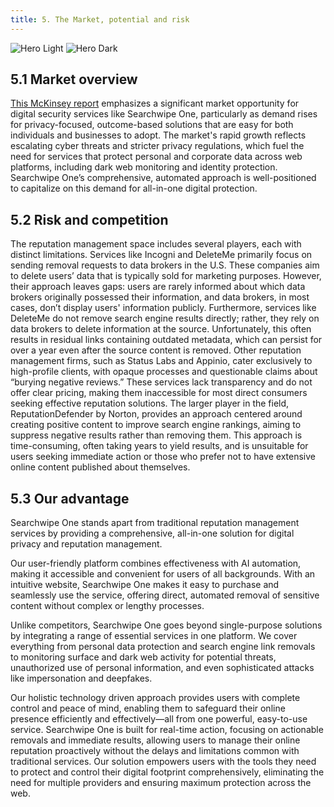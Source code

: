 ```yaml
---
title: 5. The Market, potential and risk
---
```


<img
  className="block dark:hidden"
  src="https://assets.tina.io/487a832a-c6a0-47e2-8e72-888bc4abc2f5/Frame_992.png"
  alt="Hero Light"
/>
<img
  className="hidden dark:block"
  src="https://assets.tina.io/487a832a-c6a0-47e2-8e72-888bc4abc2f5/Frame_992.png"
  alt="Hero Dark"
/>



##  5.1 Market overview

<a href="https://www.mckinsey.com/capabilities/risk-and-resilience/our-insights/cybersecurity/new-survey-reveals-2-trillion-dollar-market-opportunity-for-cybersecurity-technology-and-service-providers" target="_blank">This McKinsey report</a> emphasizes a significant market opportunity for digital security services like Searchwipe One, particularly as demand rises for privacy-focused, outcome-based solutions that are easy for both individuals and businesses to adopt. The market's rapid growth reflects escalating cyber threats and stricter privacy regulations, which fuel the need for services that protect personal and corporate data across web platforms, including dark web monitoring and identity protection. Searchwipe One’s comprehensive, automated approach is well-positioned to capitalize on this demand for all-in-one digital protection.



##  5.2 Risk and competition

The reputation management space includes several players, each with distinct limitations. Services like Incogni and DeleteMe primarily focus on sending removal requests to data brokers in the U.S. These companies aim to delete users’ data that is typically sold for marketing purposes. However, their approach leaves gaps: users are rarely informed about which data brokers originally possessed their information, and data brokers, in most cases, don’t display users' information publicly. Furthermore, services like DeleteMe do not remove search engine results directly; rather, they rely on data brokers to delete information at the source. Unfortunately, this often results in residual links containing outdated metadata, which can persist for over a year even after the source content is removed. Other reputation management firms, such as Status Labs and Appinio, cater exclusively to high-profile clients, with opaque processes and questionable claims about “burying negative reviews.” These services lack transparency and do not offer clear pricing, making them inaccessible for most direct consumers seeking effective reputation solutions. The larger player in the field, ReputationDefender by Norton, provides an approach centered around creating positive content to improve search engine rankings, aiming to suppress negative results rather than removing them. This approach is time-consuming, often taking years to yield results, and is unsuitable for users seeking immediate action or those who prefer not to have extensive online content published about themselves.


##  5.3 Our advantage

Searchwipe One stands apart from traditional reputation management services by providing a comprehensive, all-in-one solution for digital privacy and reputation management. 

Our user-friendly platform combines effectiveness with AI automation, making it accessible and convenient for users of all backgrounds. With an intuitive website, Searchwipe One makes it easy to purchase and seamlessly use the service, offering direct, automated removal of sensitive content without complex or lengthy processes. 

Unlike competitors, Searchwipe One goes beyond single-purpose solutions by integrating a range of essential services in one platform. We cover everything from personal data protection and search engine link removals to monitoring surface and dark web activity for potential threats, unauthorized use of personal information, and even sophisticated attacks like impersonation and deepfakes. 

Our holistic technology driven approach provides users with complete control and peace of mind, enabling them to safeguard their online presence efficiently and effectively—all from one powerful, easy-to-use service. Searchwipe One is built for real-time action, focusing on actionable removals and immediate results, allowing users to manage their online reputation proactively without the delays and limitations common with traditional services. Our solution empowers users with the tools they need to protect and control their digital footprint comprehensively, eliminating the need for multiple providers and ensuring maximum protection across the web.